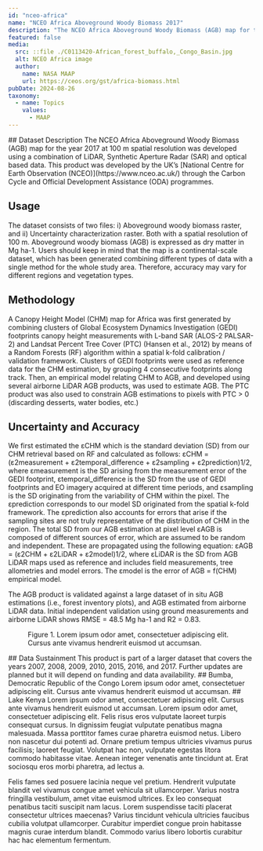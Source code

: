```yaml
---
id: "nceo-africa"
name: "NCEO Africa Aboveground Woody Biomass 2017"
description: "The NCEO Africa Aboveground Woody Biomass (AGB) map for the year 2017 at 100 m spatial resolution was developed using a combination of LiDAR, Synthetic Aperture Radar (SAR) and optical based data. This product was developed by the UK’s National Centre for Earth Observation (NCEO) through the Carbon Cycle and Official Development Assistance (ODA) programmes."
featured: false
media:
  src: ::file ./C0113420-African_forest_buffalo,_Congo_Basin.jpg
  alt: NCEO Africa image
  author:
    name: NASA MAAP
    url: https://ceos.org/gst/africa-biomass.html
pubDate: 2024-08-26
taxonomy:
  - name: Topics
    values:
      - MAAP
---
```


<Block>
  <Prose>
## Dataset Description
The NCEO Africa Aboveground Woody Biomass (AGB) map for the year 2017 at 100 m spatial resolution was developed using a combination of LiDAR, Synthetic Aperture Radar (SAR) and optical based data. This product was developed by the UK’s [National Centre for Earth Observation (NCEO)](https://www.nceo.ac.uk/) through the Carbon Cycle and Official Development Assistance (ODA) programmes.

## Usage
The dataset consists of two files: i) Aboveground woody biomass raster, and ii) Uncertainty characterization raster. Both with a spatial resolution of 100 m. Aboveground woody biomass (AGB) is expressed as dry matter in Mg ha-1. Users should keep in mind that the map is a continental-scale dataset, which has been generated combining different types of data with a single method for the whole study area. Therefore, accuracy may vary for different regions and vegetation types.

## Methodology
A Canopy Height Model (CHM) map for Africa was first generated by combining clusters of Global Ecosystem Dynamics Investigation (GEDI) footprints canopy height measurements with L-band SAR (ALOS-2 PALSAR-2) and Landsat Percent Tree Cover (PTC) (Hansen et al., 2012) by means of a Random Forests (RF) algorithm within a spatial k-fold calibration / validation framework. Clusters of GEDI footprints were used as reference data for the CHM estimation, by grouping 4 consecutive footprints along track. Then, an empirical model relating CHM to AGB, and developed using several airborne LiDAR AGB products, was used to estimate AGB. The PTC product was also used to constrain AGB estimations to pixels with PTC > 0 (discarding desserts, water bodies, etc.)

## Uncertainty and Accuracy
We first estimated the εCHM which is the standard deviation (SD) from our CHM retrieval based on RF and calculated as follows: εCHM = (ε2measurement + ε2temporal_difference + ε2sampling + ε2prediction)1/2, where εmeasurement is the SD arising from the measurement error of the GEDI footprint, εtemporal_difference is the SD from the use of GEDI footprints and EO imagery acquired at different time periods, and εsampling is the SD originating from the variability of CHM within the pixel. The εprediction corresponds to our model SD originated from the spatial k-fold framework. The εprediction also accounts for errors that arise if the sampling sites are not truly representative of the distribution of CHM in the region. The total SD from our AGB estimation at pixel level εAGB is composed of different sources of error, which are assumed to be random and independent. These are propagated using the following equation: εAGB = (ε2CHM + ε2LiDAR + ε2model)1/2, where εLiDAR is the SD from AGB LiDAR maps used as reference and includes field measurements, tree allometries and model errors. The εmodel is the error of AGB = f(CHM) empirical model.

The AGB product is validated against a large dataset of in situ AGB estimations (i.e., forest inventory plots), and AGB estimated from airborne LiDAR data. Initial independent validation using ground measurements and airborne LiDAR shows RMSE = 48.5 Mg ha-1 and R2 = 0.83.
</Prose>
  <Figure>
    <Map
      datasetId='nceo_africa_biomass'
      layerId='biomass'
      zoom={10}
      dateTime='2017-01-01'
      compareDateTime='2017-01-01'
    />
    <Caption>
      Figure 1. Lorem ipsum odor amet, consectetuer adipiscing elit. Cursus ante vivamus hendrerit euismod ut accumsan.
    </Caption>
  </Figure>
</Block>

<Block>
  <Prose>
## Data Sustainment
This product is part of a larger dataset that covers the years 2007, 2008, 2009, 2010, 2015, 2016, and 2017. Further updates are planned but it will depend on funding and data availability.
  </Prose>
</Block>

<ScrollytellingBlock>
  <Chapter
    center={[21.0,2.0]}
    zoom={8}
    datasetId='nceo_africa_biomass'
    layerId='biomass'
    datetime='2017-01-01'
  >
    ## Bumba, Democratic Republic of the Congo
    Lorem ipsum odor amet, consectetuer adipiscing elit. Cursus ante vivamus hendrerit euismod ut accumsan.
  </Chapter>
  <Chapter
    center={[35.0,-0.5]}
    zoom={7}
    datasetId='nceo_africa_biomass'
    layerId='biomass'
    datetime='2017-01-01'
  >
    ## Lake Kenya
    Lorem ipsum odor amet, consectetuer adipiscing elit. Cursus ante vivamus hendrerit euismod ut accumsan.
  </Chapter>
</ScrollytellingBlock>

<Block>
  <Prose>
    Lorem ipsum odor amet, consectetuer adipiscing elit. Felis risus eros vulputate laoreet turpis consequat cursus. In dignissim feugiat vulputate penatibus magna malesuada. Massa porttitor fames curae pharetra euismod netus. Libero non nascetur dui potenti ad. Ornare pretium tempus ultricies vivamus purus facilisis; laoreet feugiat. Volutpat hac non, vulputate egestas litora commodo habitasse vitae. Aenean integer venenatis ante tincidunt at. Erat sociosqu eros morbi pharetra, ad lectus a.

Felis fames sed posuere lacinia neque vel pretium. Hendrerit vulputate blandit vel vivamus congue amet vehicula sit ullamcorper. Varius nostra fringilla vestibulum, amet vitae euismod ultrices. Ex leo consequat penatibus taciti suscipit nam lacus. Lorem suspendisse taciti placerat consectetur ultrices maecenas? Varius tincidunt vehicula ultricies faucibus cubilia volutpat ullamcorper. Curabitur imperdiet congue proin habitasse magnis curae interdum blandit. Commodo varius libero lobortis curabitur hac hac elementum fermentum.
  </Prose>
</Block>
